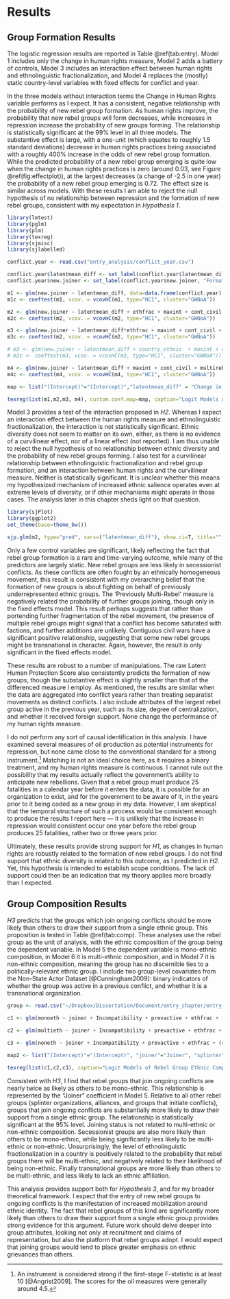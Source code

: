 # Results

## Group Formation Results

The logistic regression results are reported in Table \@ref(tab:entry). Model 1 includes only the change in human rights measure, Model 2 adds a battery of controls, Model 3 includes an interaction effect between human rights and ethnolinguistic fractionalization, and Model 4 replaces the (mostly) static country-level variables with fixed effects for conflict and year.

In the three models without interaction terms the Change in Human Rights variable performs as I expect. It has a consistent, negative relationship with the probability of new rebel group formation. As human rights improve, the probability that new rebel groups will form decreases, while increases in repression increase the probability of new groups forming. The relationship is statistically significant at the 99% level in all three models. The substantive effect is large, with a one-unit (which equates to roughly 1.5 standard deviations) decrease in human rights practices being associated with a roughly 400% increase in the odds of new rebel group formation. While the predicted probability of a new rebel group emerging is quite low when the change in human rights practices is zero (around 0.03, see Figure \@ref(fig:effectplot)), at the largest decreases (a change of -2.5 in one year) the probability of a new rebel group emerging is 0.72. The effect size is similar across models. With these results I am able to reject the null hypothesis of no relationship between repression and the formation of new rebel groups, consistent with my expectation in *Hypothesis 1*.


```{r models}
library(lmtest)
library(pglm)
library(plm)
library(texreg)
library(sjmisc)
library(sjlabelled)

conflict.year <- read.csv("entry_analysis/conflict_year.csv")

conflict.year$latentmean_diff <- set_label(conflict.year$latentmean_diff, "Change in Human Rights")
conflict.year$new.joiner <- set_label(conflict.year$new.joiner, "Formation of New Rebel Group")

m1 <- glm(new.joiner ~ latentmean_diff, data=data.frame(conflict.year), family=binomial("logit"))
m1c <- coeftest(m1, vcov. = vcovHC(m1, type="HC1", cluster="GWNoA"))

m2 <- glm(new.joiner ~ latentmean_diff + ethfrac + maxint + cont_civil + Incompatibility + multireb + lgdp + lpop + larea + mtnest + polity2 + postcw + tot.resource.sites, data=data.frame(conflict.year), family=binomial("logit"))
m2c <- coeftest(m2, vcov. = vcovHC(m2, type="HC1", cluster="GWNoA"))

m3 <- glm(new.joiner ~ latentmean_diff*ethfrac + maxint + cont_civil + multireb + lgdp + lpop + larea + mtnest + polity2 + Incompatibility + postcw + tot.resource.sites, data=data.frame(conflict.year), family=binomial("logit"))
m3c <- coeftest(m2, vcov. = vcovHC(m2, type="HC1", cluster="GWNoA"))

# m3 <- glm(new.joiner ~ latentmean_diff + country_ethnic  + maxint + cont_civil + multireb + lgdp + lpop + mtnest + polity2, data=data.frame(conflict.year), family=binomial("logit"))
# m3c <- coeftest(m3, vcov. = vcovHC(m3, type="HC1", cluster="GWNoA"))

m4 <- glm(new.joiner ~ latentmean_diff + maxint + cont_civil + multireb + conflictfe + yearf, data=data.frame(conflict.year), family=binomial("logit"))
m4c <- coeftest(m4, vcov. = vcovHC(m4, type="HC1", cluster="GWNoA"))

map <- list("(Intercept)"="(Intercept)","latentmean_diff" = "Change in Human Rights", "ethfrac" = "Ethnolinguistic Fractionalization", "I(ethfrac^2)"="Ethnolinguistic Fractionalization$^{2}$", "latentmean_diff:ethfrac"="Human Rights X Fractionalization", "latentmean_diff:I(ethfrac^2)"="Human Rights X Fractionalization$^{2}$", "country_ethnic"="Ethnic Groups", "maxint" = "Intensity Level", "new_conflict" = "New Conflict", "multireb"="Prev. Multi-rebel", "cont_civil" = "Contiguous Civil War", "lagged_rebels" = "Lagged Rebel Groups", "Incompatibilityterritory" = "Secessionist", "larea"="Logged Area", "mtnest"="Mountainous Terrain", "lgdp" = "Logged GDP per capita",  "lpop" = "Logged Population", "polity2" = "Polity", "postcw"="Post Cold War", "tot.resource.sites"="Lootable Resource Sites")

texreg(list(m1,m2,m3, m4), custom.coef.map=map, caption="Logit Models of Rebel Group Formation", label="tab:entry")
```

Model 3 provides a test of the interaction proposed in *H2*. Whereas I expect an interaction effect between the human rights measure and ethnolinguistic fractionalization, the interaction is not statistically significant. Ethnic diversity does not seem to matter on its own, either, as there is no evidence of a curvilinear effect, nor of a linear effect (not reported). I am thus unable to reject the null hypothesis of no relationship between ethnic diversity and the probability of new rebel groups forming. I also test for a curvilinear relationship between ethnolinguistic fractionalization and rebel group formation, and an interaction between human rights and the curvilinear measure. Neither is statistically significant. It is unclear whether this means my hypothesized mechanism of increased ethnic salience operates even at extreme levels of diversity, or if other mechanisms might operate in those cases. The analysis later in this chapter sheds light on that question.

```{r effectplot, fig.cap="Predicted Probability of New Rebel Group Formation (Based on Model 2)"}
library(sjPlot)
library(ggplot2)
set_theme(base=theme_bw())

sjp.glm(m2, type="pred", vars=("latentmean_diff"), show.ci=T, title="", show.scatter = F, axis.lim = c(0, 1))
```

Only a few control variables are significant, likely reflecting the fact that rebel group formation is a rare and time-varying outcome, while many of the predictors are largely static. New rebel groups are less likely in secessionist conflicts. As these conflicts are often fought by an ethnically homogeneous movement, this result is consistent with my overarching belief that the formation of new groups is about fighting on behalf of previously underrepresented ethnic groups. The 'Previously Multi-Rebel' measure is negatively related the probability of further groups joining, though only in the fixed effects model. This result perhaps suggests that rather than portending further fragmentation of the rebel movement, the presence of multiple rebel groups might signal that a conflict has become saturated with factions, and further additions are unlikely. Contiguous civil wars have a significant positive relationship, suggesting that some new rebel groups might be transnational in character. Again, however, the result is only significant in the fixed effects model.

These results are robust to a number of manipulations. The raw Latent Human Protection Score also consistently predicts the formation of new groups, though the substantive effect is slightly smaller than that of the differenced measure I employ. As mentioned, the results are similar when the data are aggregated into conflict years rather than treating separatist movements as distinct conflicts. I also include attributes of the largest rebel group active in the previous year, such as its size, degree of centralization, and whether it received foreign support. None change the performance of my human rights measure.

I do not perform any sort of causal identification in this analysis. I have examined several measures of oil production as potential instruments for repression, but none came close to the conventional standard for a strong instrument.^[An instrument is considered strong if the first-stage F-statistic is at least 10 [@Angrist2009]. The scores for the oil measures were generally around 4.5.] Matching is not an ideal choice here, as it requires a binary treatment, and my human rights measure is continuous. I cannot rule out the possibility that my results actually reflect the government's ability to anticipate new rebellions. Given that a rebel group must produce 25 fatalities in a calendar year before it enters the data, it is possible for an organization to exist, and for the government to be aware of it, in the years prior to it being coded as a new group in my data. However, I am skeptical that the temporal structure of such a process would be consistent enough to produce the results I report here --- it is unlikely that the increase in repression would consistent occur one year before the rebel group produces 25 fatalities, rather two or three years prior.

Ultimately, these results provide strong support for *H1*, as changes in human rights are robustly related to the formation of new rebel groups. I do not find support that ethnic diversity is related to this outcome, as I predicted in *H2*. Yet, this hypothesis is intended to establish scope conditions. The lack of support could then be an indication that my theory applies more broadly than I expected.

## Group Composition Results

*H3* predicts that the groups which join ongoing conflicts should be more likely than others to draw their support from a single ethnic group. This proposition is tested in Table \@ref(tab:comp). These analyses use the rebel group as the unit of analysis, with the ethnic composition of the group being the dependent variable. In Model 5 the dependent variable is mono-ethnic composition, in Model 6 it is multi-ethnic composition, and in Model 7 it is non-ethnic composition, meaning the group has no discernible ties to a politically-relevant ethnic group. I include two group-level covariates from the Non-State Actor Dataset [@Cunningham2009]: binary indicators of whether the group was active in a previous conflict, and whether it is a transnational organization.

```{r rebethnic}
group <- read.csv("~/Dropbox/Dissertation/Document/entry_chapter/entry_analysis/group.csv")#

c1 <- glm(monoeth ~ joiner + Incompatibility + prevactive + ethfrac + (rebpresosts!="no"), data=group, family=binomial("logit"))

c2 <- glm(multieth ~ joiner + Incompatibility + prevactive + ethfrac + (rebpresosts!="no"), data=group, family=binomial("logit"))

c3 <- glm(noneth ~ joiner + Incompatibility + prevactive + ethfrac + (rebpresosts!="no"), data=group, family=binomial("logit"))

map2 <- list("(Intercept)"="(Intercept)", "joiner"="Joiner", "splinter"="Splinter", "alliance"="Alliance", "Incompatibilityterritory"="Secessionist", "prevactive"="Previously Active", "ethfrac"="Ethnlinguistic Fractionalization", 'rebpresosts != "no"TRUE'="Transnational")

texreg(list(c1,c2,c3), caption="Logit Models of Rebel Group Ethnic Composition", custom.model.names=c("M5 Monoethnic", "M6 Multiethnic", "M7 Nonethnic"), label="tab:comp", custom.coef.map=map2)
```

Consistent with *H3*, I find that rebel groups that join ongoing conflicts are nearly twice as likely as others to be mono-ethnic. This relationship is represented by the "Joiner" coefficient in Model 5. Relative to all other rebel groups (splinter organizations, alliances, and groups that initiate conflicts), groups that join ongoing conflicts are substantially more likely to draw their support from a single ethnic group. The relationship is statistically significant at the 95% level. Joining status is not related to multi-ethnic or non-ethnic composition. Secessionist groups are also more likely than others to be mono-ethnic, while being significantly less likely to be multi-ethnic or non-ethnic. Unsurprisingly, the level of ethnolinguistic fractionalization in a country is positively related to the probability that rebel groups there will be multi-ethnic, and negatively related to their likelihood of being non-ethnic. Finally transnational groups are more likely than others to be multi-ethnic, and less likely to lack an ethnic affiliation.

This analysis provides support both for *Hypothesis 3*, and for my broader theoretical framework. I expect that the entry of new rebel groups to ongoing conflicts is the manifestation of increased mobilization around ethnic identity. The fact that rebel groups of this kind are significantly more likely than others to draw their support from a single ethnic group provides strong evidence for this argument. Future work should delve deeper into group attributes, looking not only at recruitment and claims of representation, but also the platform that rebel groups adopt. I would expect that joining groups would tend to place greater emphasis on ethnic grievances than others.
